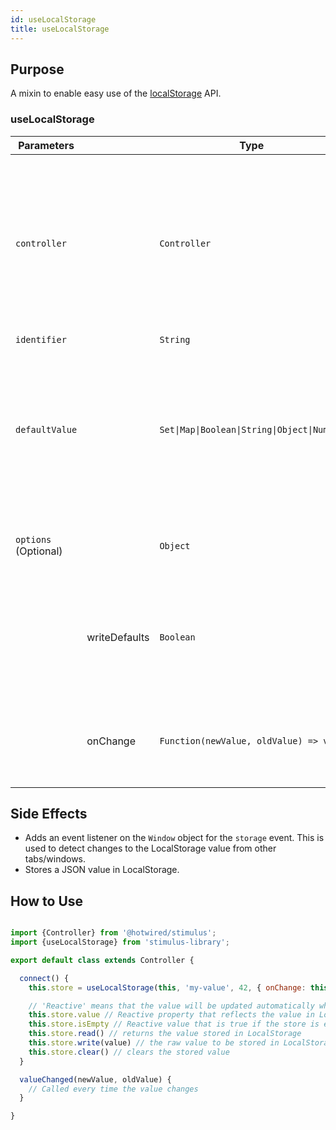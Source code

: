 ```yaml
---
id: useLocalStorage
title: useLocalStorage
---
```



## Purpose

A mixin to enable easy use of the [localStorage](https://developer.mozilla.org/en-US/docs/Web/API/Window/localStorage) API.

### useLocalStorage

| Parameters           |               | Type                                        | Purpose                                                                                                                                               | Default |
|----------------------|---------------|---------------------------------------------|-------------------------------------------------------------------------------------------------------------------------------------------------------|---------|
| `controller`         |               | `Controller`                                | The instance of the controller to install the behaviour on. This allows the mixin to automatically register cleanup on the controller's `disconnect`. | `this`  |
| `identifier`         |               | `String`                                    |                                                                                                                                                       | `-`     |
| `defaultValue`       |               | `Set\|Map\|Boolean\|String\|Object\|Number` | The default value to use if there is none stored. The value given here will determine how the mixin serializes future data read/writes                | `-`     |
| `options` (Optional) |               | `Object`                                    | An object of options to configure the mixin's behaviour                                                                                               | `-`     |
|                      | writeDefaults | `Boolean`                                   | If the LocalStorage value is empty, whether to write the given default to storage on load                                                             | `true`  |
|                      | onChange      | `Function(newValue, oldValue) => void`      | A callback that will be called every time the localstorage value changes                                                                              | `true`  |


## Side Effects

- Adds an event listener on the `Window` object for the `storage` event. This is used to detect changes to the LocalStorage value from other tabs/windows.
- Stores a JSON value in LocalStorage.


## How to Use

```js

import {Controller} from '@hotwired/stimulus';
import {useLocalStorage} from 'stimulus-library';

export default class extends Controller {

  connect() {
    this.store = useLocalStorage(this, 'my-value', 42, { onChange: this.valueChanged })

    // 'Reactive' means that the value will be updated automatically when the value in LocalStorage changes. The value you read here will always be in sync with the value in LocalStorage, even if it was updated elsewhere.
    this.store.value // Reactive property that reflects the value in LocalStorage
    this.store.isEmpty // Reactive value that is true if the store is empty
    this.store.read() // returns the value stored in LocalStorage
    this.store.write(value) // the raw value to be stored in LocalStorage. Should be the same type as the default value.
    this.store.clear() // clears the stored value
  }

  valueChanged(newValue, oldValue) {
    // Called every time the value changes
  }

}

```
